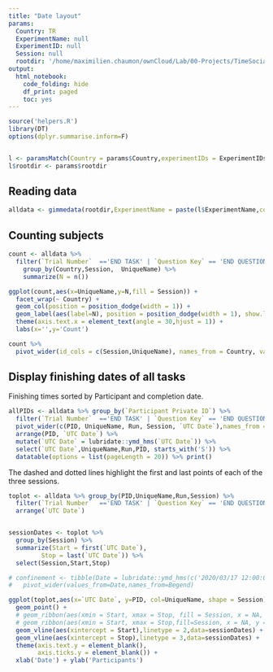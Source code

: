 ```yaml
---
title: "Date layout"
params:
  Country: TR
  ExperimentName: null
  ExperimentID: null
  Session: null    
  rootdir: '/home/maximilien.chaumon/ownCloud/Lab/00-Projects/TimeSocialDistancing/DATA'
output:
  html_notebook:
    code_folding: hide
    df_print: paged
    toc: yes
---
```




```r
source('helpers.R')
library(DT)
options(dplyr.summarise.inform=F)


l <- paramsMatch(Country = params$Country,experimentIDs = ExperimentIDs)
l$rootdir <- params$rootdir


```

## Reading data

```r
alldata <- gimmedata(rootdir,ExperimentName = paste(l$ExperimentName,collapse = '|'), verbose = F)
```

## Counting subjects
```r
count <- alldata %>% 
  filter(`Trial Number`  =='END TASK' | `Question Key` == 'END QUESTIONNAIRE') %>%
    group_by(Country,Session,  UniqueName) %>%
    summarize(N = n())

ggplot(count,aes(x=UniqueName,y=N,fill = Session)) +
  facet_wrap(~ Country) +
  geom_col(position = position_dodge(width = 1)) +
  geom_label(aes(label=N), position = position_dodge(width = 1), show.legend = F) +
  theme(axis.text.x = element_text(angle = 30,hjust = 1)) +
  labs(x='',y='Count')
```

```r
count %>%
  pivot_wider(id_cols = c(Session,UniqueName), names_from = Country, values_from=N) 
```

## Display finishing dates of all tasks

Finishing times sorted by Participant and completion date.

```r

allPIDs <- alldata %>% group_by(`Participant Private ID`) %>%
  filter(`Trial Number`  =='END TASK' | `Question Key` == 'END QUESTIONNAIRE') %>%
  pivot_wider(c(PID, UniqueName, Run, Session, `UTC Date`),names_from = Session, values_from = `Participant Private ID`, values_fn = function(x){paste(x,collapse=' ')}) %>%
  arrange(PID, `UTC Date`) %>%
  mutate(`UTC Date` = lubridate::ymd_hms(`UTC Date`)) %>%
  select(`UTC Date`,UniqueName,Run,PID, starts_with('S')) %>%
  datatable(options = list(pageLength = 20)) %>% print()
```

The dashed and dotted lines highlight the first and last points of each of the three sessions.


```r
toplot <- alldata %>% group_by(PID,UniqueName,Run,Session) %>%
  filter(`Trial Number`  =='END TASK' | `Question Key` == 'END QUESTIONNAIRE') %>%
  arrange(`UTC Date`) 


sessionDates <- toplot %>%
  group_by(Session) %>%
  summarize(Start = first(`UTC Date`),
         Stop = last(`UTC Date`)) %>%
  select(Session,Start,Stop)

# confinement <- tibble(Date = lubridate::ymd_hms(c('2020/03/17 12:00:00','2020/05/11 23:59:59','2020/10/30 00:00:00', '2020/12/15 23:59:59'),tz = 'CET'), Session = c(1,1,2,2), Begend = c('Start','Stop','Start','Stop')) %>%
#   pivot_wider(values_from=Date,names_from=Begend)

ggplot(toplot,aes(x=`UTC Date`, y=PID, col=UniqueName, shape = Session)) +
  geom_point() +
  # geom_ribbon(aes(xmin = Start, xmax = Stop, fill = Session, x = NA, y = NA, col = NA, shape = NA), data=sessionDates) +
  # geom_ribbon(aes(xmin = Start, xmax = Stop,fill=Session, x = NA, y = NA, col = NA, shape = NA), data=confinement) +
  geom_vline(aes(xintercept = Start),linetype = 2,data=sessionDates) +
  geom_vline(aes(xintercept = Stop),linetype = 3,data=sessionDates) +
  theme(axis.text.y = element_blank(),
        axis.ticks.y = element_blank()) +
  xlab('Date') + ylab('Participants')
```
